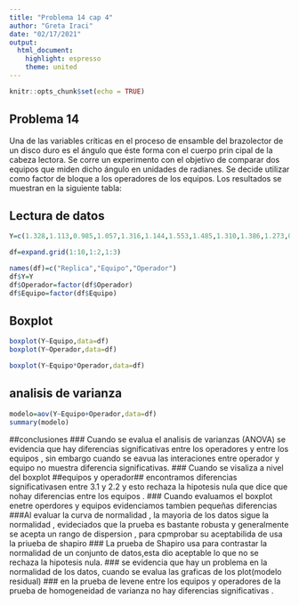 ---
title: "Problema 14 cap 4"
author: "Greta Iraci"
date: "02/17/2021"
output: 
  html_document: 
    highlight: espresso
    theme: united
---

```{r setup, include=FALSE}
knitr::opts_chunk$set(echo = TRUE)
```

## **Problema 14**##
Una de las variables críticas en el proceso de ensamble del brazolector de un disco duro es el ángulo que éste forma con el cuerpo prin cipal de la cabeza lectora. Se corre un experimento con el objetivo de comparar dos equipos que miden dicho ángulo en unidades de radianes. Se decide utilizar como factor de bloque a los operadores de los equipos. Los resultados se muestran en la siguiente tabla: 

## Lectura de datos
```{r}
Y=c(1.328,1.113,0.985,1.057,1.316,1.144,1.553,1.485,1.310,1.386,1.273,0.789,0.985,0.671,1.134,0.554,1.412,1.386,0.917,1.289,1.269,1.093,1.268,0.984,1.091,1.087,1.195,1.482,1.380,1.442,1.036,0.201,0.783,0.900,1.108,0.916,1.129,1.434,1.132,1.223,1.440,1.150,1.079,1.190,1.389,1.247,1.611,1.617,1.445,1.574,1.454,1.018,1.063,1.050,1.219,0.997,1.602,1.538,1.583,1.478)

df=expand.grid(1:10,1:2,1:3)

names(df)=c("Replica","Equipo","Operador")
df$Y=Y
df$Operador=factor(df$Operador)
df$Equipo=factor(df$Equipo)
```


## Boxplot
```{r}
boxplot(Y~Equipo,data=df)
boxplot(Y~Operador,data=df)

boxplot(Y~Equipo*Operador,data=df)
```

## analisis de varianza
```{r}
modelo=aov(Y~Equipo+Operador,data=df)
summary(modelo)
```

##conclusiones 
### Cuando se evalua el analisis de varianzas (ANOVA)  se evidencia que hay diferencias significativas entre los operadores y entre los equipos , sin embargo cuando se eavua las interaciones entre operador y equipo no muestra diferencia significativas.
### Cuando se visaliza a nivel del boxplot ##equipos y operador## encontramos diferencias significativasen  entre 3.1 y 2.2 y esto rechaza la hipotesis nula que dice que nohay diferencias entre los equipos . 
### Cuando evaluamos el boxplot enetre operdores y equipos evidenciamos tambien pequeñas diferencias 
###Al evaluar la curva de normalidad , la mayoria de los datos sigue la normalidad , evideciados que la prueba es bastante robusta y generalmente se acepta un rango de dispersion , para cpmprobar su aceptabilida de usa la priueba de shapiro 
### La prueba de Shapiro  usa para contrastar la normalidad de un conjunto de datos,esta dio aceptable lo que no se rechaza la hipotesis nula.
### se evidencia que hay un problema en la normalidad de los datos, cuando se evalua las graficas de los plot(modelo residual) 
### en la prueba de levene entre los equipos y operadores  de la prueba de homogeneidad de varianza no hay diferencias significativas .




